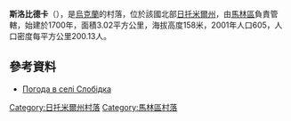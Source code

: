 {{coord|50|47|43|N|29|10|35|E|scale:30000|display=title}}

'''斯洛比德卡'''（{{lang-uk|Слобідка}}），是[[烏克蘭|烏克蘭]]的村落，位於該國北部[[日托米爾州|日托米爾州]]，由[[馬林區|馬林區]]負責管轄，始建於1700年，面積3.02平方公里，海拔高度158米，2001年人口605，人口密度每平方公里200.13人。

==參考資料==
* [http://weather.in.ua/ua/zhitomirskaja/24111 Погода в селі Слобідка] {{Wayback|url=http://weather.in.ua/ua/zhitomirskaja/24111 |date=20111219125008 }}

{{DEFAULTSORT:Слобідка}}
[[Category:日托米爾州村落|Category:日托米爾州村落]]
[[Category:馬林區村落|Category:馬林區村落]]


{{Zhytomyr-geo-stub}}